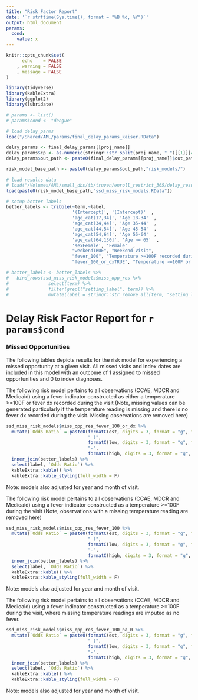 ```yaml
---
title: "Risk Factor Report"
date: '`r strftime(Sys.time(), format = "%B %d, %Y")`'
output: html_document
params:
  cond:
    value: x
---
```


```r
knitr::opts_chunk$set(
      echo    = FALSE
    , warning = FALSE
    , message = FALSE
)

library(tidyverse)
library(kableExtra)
library(ggplot2)
library(lubridate)

# params <- list()
# params$cond <- "dengue"

# load delay_parms
load("/Shared/AML/params/final_delay_params_kaiser.RData")

delay_params <- final_delay_params[[proj_name]]
delay_params$cp <- as.numeric(stringr::str_split(proj_name, "_")[[1]][4]) + 1
delay_params$out_path <- paste0(final_delay_params[[proj_name]]$out_path, "delay_window_1_", delay_params$cp - 1, "/")

risk_model_base_path <- paste0(delay_params$out_path,"risk_models/")

# load results data
# load("/Volumes/AML/small_dbs/tb/truven/enroll_restrict_365/delay_results/risk_models/ssd_miss_risk_models.RData")
load(paste0(risk_model_base_path,"ssd_miss_risk_models.RData"))

# setup better labels
better_labels <- tribble(~term,~label,
                         '(Intercept)', '(Intercept)'  ,
                         'age_cat(17,34]', 'Age 18-34'  ,
                         'age_cat(34,44]', 'Age 35-44'  ,
                         'age_cat(44,54]', 'Age 45-54'  ,
                         'age_cat(54,64]', 'Age 55-64'  ,
                         'age_cat(64,130]', 'Age >= 65'  ,
                         'sexFemale', 'Female'  ,
                         "weekendTRUE", "Weekend Visit",
                         "fever_100", "Temperature >=100F recorded during visit",
                         "fever_100_or_dxTRUE", "Temperature >=100F or fever dx recorded during visit")

# better_labels <- better_labels %>% 
#   bind_rows(ssd_miss_risk_models$miss_opp_res %>% 
#               select(term) %>% 
#               filter(grepl("setting_label", term)) %>% 
#               mutate(label = stringr::str_remove_all(term, "setting_label")))
```


# Delay Risk Factor Report for `r params$cond`

### Missed Opportunities

The following tables depicts results for the risk model for experiencing a missed 
opportunity at a given visit. All missed visits and index dates are included in 
this model with an outcome of 1 assigned to missed opportunities and 0 to index 
diagnoses.

The following risk model pertains to all observations (CCAE, MDCR and Medicaid) using a fever indicator constructed as either a temperature >=100F or fever dx recorded during the visit (Note, missing values can be generated particularly if the temperature reading is missing and there is no fever dx recorded during the visit. Missing observations are removed here)

```r

ssd_miss_risk_models$miss_opp_res_fever_100_or_dx %>% 
  mutate(`Odds Ratio` = paste0(formatC(est, digits = 3, format = "g", flag= "#"),
                               " (",
                               formatC(low, digits = 3, format = "g", flag= "#"),
                               "-",
                               formatC(high, digits = 3, format = "g", flag= "#"),")")) %>% 
  inner_join(better_labels) %>% 
  select(label, `Odds Ratio`) %>% 
  kableExtra::kable() %>% 
  kableExtra::kable_styling(full_width = F)
```
Note: models also adjusted for year and month of visit.


The following risk model pertains to all observations (CCAE, MDCR and Medicaid) using a fever indicator constructed as a temperature >=100F during the visit (Note, observations with a missing temperature reading are removed here)

```r

ssd_miss_risk_models$miss_opp_res_fever_100 %>% 
  mutate(`Odds Ratio` = paste0(formatC(est, digits = 3, format = "g", flag= "#"),
                               " (",
                               formatC(low, digits = 3, format = "g", flag= "#"),
                               "-",
                               formatC(high, digits = 3, format = "g", flag= "#"),")")) %>% 
  inner_join(better_labels) %>% 
  select(label, `Odds Ratio`) %>% 
  kableExtra::kable() %>% 
  kableExtra::kable_styling(full_width = F)
```
Note: models also adjusted for year and month of visit.

The following risk model pertains to all observations (CCAE, MDCR and Medicaid) using a fever indicator constructed as a temperature >=100F during the visit, where missing temperature readings are imputed as no fever.

```r

ssd_miss_risk_models$miss_opp_res_fever_100_na_0 %>% 
  mutate(`Odds Ratio` = paste0(formatC(est, digits = 3, format = "g", flag= "#"),
                               " (",
                               formatC(low, digits = 3, format = "g", flag= "#"),
                               "-",
                               formatC(high, digits = 3, format = "g", flag= "#"),")")) %>% 
  inner_join(better_labels) %>% 
  select(label, `Odds Ratio`) %>% 
  kableExtra::kable() %>% 
  kableExtra::kable_styling(full_width = F)
```
Note: models also adjusted for year and month of visit.